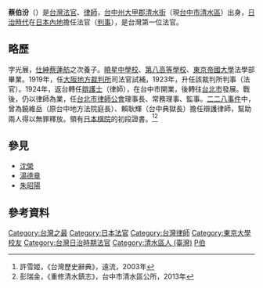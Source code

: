 '''蔡伯汾'''（{{bd|1895年|4月10日|1984年|10月11日|catIdx=Tsai蔡}}）是[[台灣|台灣]][[法官|法官]]、[[律師|律師]]，[[台中州|台中州]][[大甲郡|大甲郡]][[清水街|清水街]]（現[[台中市|台中市]][[清水區_(臺中市)|清水區]]）出身，[[台灣日治時期|日治時代]]在[[日本|日本]][[內地|內地]]擔任法官（[[判事|判事]]），是台灣第一位法官。

== 略歷 ==
字光展，[[仕紳|仕紳]][[蔡蓮舫|蔡蓮舫]]之次養子。[[曉星中學校|曉星中學校]]、[[舊制第八高等學校|第八高等學校]]、[[東京帝國大學|東京帝國大學]]法學部畢業。1919年，任[[大阪地方裁判所|大阪地方裁判所]]司法官試補，1923年，升任該裁判所判事（法官）。1924年，返台轉任[[辯護士|辯護士]]（律師），在台中市開業，後轉往[[台北市|台北市]]發展。戰後，仍以律師為業，任[[台北市律師公會|台北市律師公會]]理事長、常務理事、監事。[[二二八事件|二二八事件]]中，曾為饒維岳（原台中地方法院庭長）、賴耿輝（台中典獄長）擔任辯護律師，幫助兩人得以無罪釋放。領有[[日本棋院|日本棋院]]的初段證書。<ref>許雪姬，《台灣歷史辭典》，遠流，2003年</ref><ref>彭瑞金，《重修清水鎮志》，台中市清水區公所，2013年</ref>

== 參見 ==
* [[沈榮|沈榮]]
* [[湯德章|湯德章]]
* [[朱昭陽|朱昭陽]]

== 參考資料 ==
{{reflist}}

{{DEFAULTSORT:Tsai蔡}}
[[Category:台灣之最|Category:台灣之最]]
[[Category:日本法官|Category:日本法官]]
[[Category:台灣律師|Category:台灣律師]]
[[Category:東京大學校友|Category:東京大學校友]]
[[Category:台灣日治時期法官|Category:台灣日治時期法官]]
[[Category:清水區人_(臺灣)|Category:清水區人 (臺灣)]]
[[Category:蔡姓|P伯]]